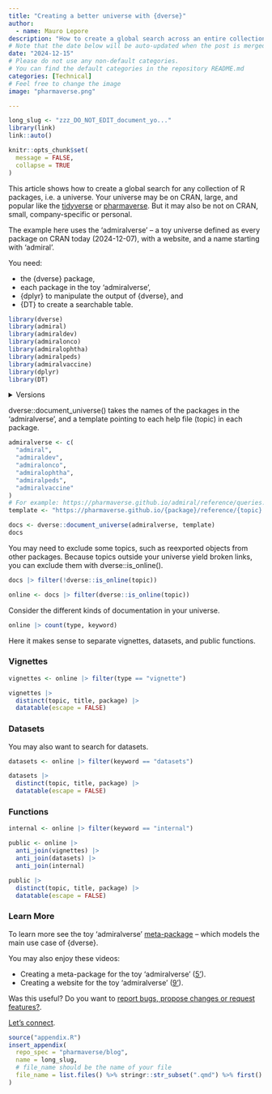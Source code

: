 ```yaml
---
title: "Creating a better universe with {dverse}"
author:
  - name: Mauro Lepore
description: "How to create a global search across an entire collection of R packages: A use case for the toy 'admiralverse'"
# Note that the date below will be auto-updated when the post is merged.
date: "2024-12-15"
# Please do not use any non-default categories.
# You can find the default categories in the repository README.md
categories: [Technical]
# Feel free to change the image
image: "pharmaverse.png"

---
```


<!--------------- typical setup ----------------->

```r
long_slug <- "zzz_DO_NOT_EDIT_document_yo..."
library(link)
link::auto()

knitr::opts_chunk$set(
  message = FALSE,
  collapse = TRUE
)
```

<!--------------- post begins here ----------------->

This article shows how to create a global search for any collection of R
packages, i.e. a universe. Your universe may be on CRAN, large, and popular like
the [tidyverse](https://tidyverse.org/) or
[pharmaverse](https://pharmaverse.org/). But it may also be not on CRAN, small,
company-specific or personal.

The example here uses the 'admiralverse' -- a toy universe defined as every
package on CRAN today (2024-12-07), with a website, and a name starting with
'admiral'.

You need:

* the {dverse} package, 
* each package in the toy 'admiralverse',
* {dplyr} to manipulate the output of {dverse}, and 
* {DT} to create a searchable table.

```r
library(dverse)
library(admiral)
library(admiraldev)
library(admiralonco)
library(admiralophtha)
library(admiralpeds)
library(admiralvaccine)
library(dplyr)
library(DT)
```

<details><summary>Versions</summary>

```r
packageVersion("dverse")
packageVersion("admiral")
packageVersion("admiraldev")
packageVersion("admiralonco")
packageVersion("admiralophtha")
packageVersion("admiralpeds")
packageVersion("admiralvaccine")
packageVersion("dplyr")
packageVersion("DT")
```

</details>

dverse::document_universe() takes the names of the packages in the
'admiralverse', and a template pointing to each help file (topic) in each
package.

```r
admiralverse <- c(
  "admiral",
  "admiraldev",
  "admiralonco",
  "admiralophtha",
  "admiralpeds",
  "admiralvaccine"
)
# For example: https://pharmaverse.github.io/admiral/reference/queries.html
template <- "https://pharmaverse.github.io/{package}/reference/{topic}.html"

docs <- dverse::document_universe(admiralverse, template)
docs
```

You may need to exclude some topics, such as reexported objects from other
packages. Because topics outside your universe yield broken links, you can
exclude them with dverse::is_online().

```r
docs |> filter(!dverse::is_online(topic))

online <- docs |> filter(dverse::is_online(topic))
```

Consider the different kinds of documentation in your universe.

```r
online |> count(type, keyword)
```

Here it makes sense to separate vignettes, datasets, and public functions.

### Vignettes

```r
vignettes <- online |> filter(type == "vignette")

vignettes |>
  distinct(topic, title, package) |>
  datatable(escape = FALSE)
```

### Datasets

You may also want to search for datasets.

```r
datasets <- online |> filter(keyword == "datasets")

datasets |>
  distinct(topic, title, package) |>
  datatable(escape = FALSE)
```

### Functions

```r
internal <- online |> filter(keyword == "internal")

public <- online |>
  anti_join(vignettes) |>
  anti_join(datasets) |>
  anti_join(internal)

public |>
  distinct(topic, title, package) |>
  datatable(escape = FALSE)
```

### Learn More

To learn more see the toy 'admiralverse'
[meta-package](https://maurolepore.github.io/admiralverse) -- which models the
main use case of {dverse}.

You may also enjoy these videos:

* Creating a meta-package for the toy 'admiralverse' ([5'](https://youtu.be/ezVpsadSF7A)).
* Creating a website for the toy 'admiralverse' ([9'](https://youtu.be/VhmnADBDXv0)).

Was this useful? Do you want to [report bugs, propose changes or request
features?](https://github.com/maurolepore/dverse/issues).

[Let's connect](https://www.linkedin.com/in/mauro-lepore/).

<!--------------- appendices go here ----------------->

```r
source("appendix.R")
insert_appendix(
  repo_spec = "pharmaverse/blog",
  name = long_slug,
  # file_name should be the name of your file
  file_name = list.files() %>% stringr::str_subset(".qmd") %>% first()
)
```
